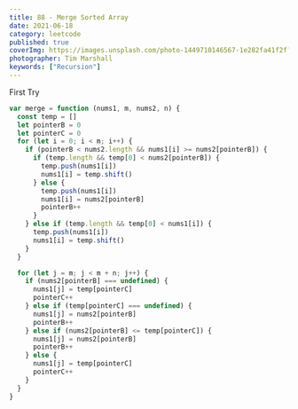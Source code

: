 ```yaml
---
title: 88 - Merge Sorted Array
date: 2021-06-18
category: leetcode
published: true
coverImg: https://images.unsplash.com/photo-1449710146567-1e282fa41f2f?ixlib=rb-1.2.1&ixid=MnwxMjA3fDB8MHxwaG90by1wYWdlfHx8fGVufDB8fHx8&auto=format&fit=crop&w=1650&q=80
photographer: Tim Marshall
keywords: ["Recursion"]
---
```


First Try

```js
var merge = function (nums1, m, nums2, n) {
  const temp = []
  let pointerB = 0
  let pointerC = 0
  for (let i = 0; i < m; i++) {
    if (pointerB < nums2.length && nums1[i] >= nums2[pointerB]) {
      if (temp.length && temp[0] < nums2[pointerB]) {
        temp.push(nums1[i])
        nums1[i] = temp.shift()
      } else {
        temp.push(nums1[i])
        nums1[i] = nums2[pointerB]
        pointerB++
      }
    } else if (temp.length && temp[0] < nums1[i]) {
      temp.push(nums1[i])
      nums1[i] = temp.shift()
    }
  }

  for (let j = m; j < m + n; j++) {
    if (nums2[pointerB] === undefined) {
      nums1[j] = temp[pointerC]
      pointerC++
    } else if (temp[pointerC] === undefined) {
      nums1[j] = nums2[pointerB]
      pointerB++
    } else if (nums2[pointerB] <= temp[pointerC]) {
      nums1[j] = nums2[pointerB]
      pointerB++
    } else {
      nums1[j] = temp[pointerC]
      pointerC++
    }
  }
}
```

